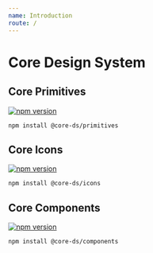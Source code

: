 ```yaml
---
name: Introduction
route: /
---
```


# Core Design System

## Core Primitives

[![npm version](https://img.shields.io/npm/v/@core-ds/primitives.svg?style=flat-square)](https://www.npmjs.com/package/@core-ds/primitives)

```
npm install @core-ds/primitives
```

## Core Icons

[![npm version](https://img.shields.io/npm/v/@core-ds/icons.svg?style=flat-square)](https://www.npmjs.com/package/@core-ds/icons)

```
npm install @core-ds/icons
```

## Core Components

[![npm version](https://img.shields.io/npm/v/@core-ds/components.svg?style=flat-square)](https://www.npmjs.com/package/@core-ds/components)

```
npm install @core-ds/components
```
